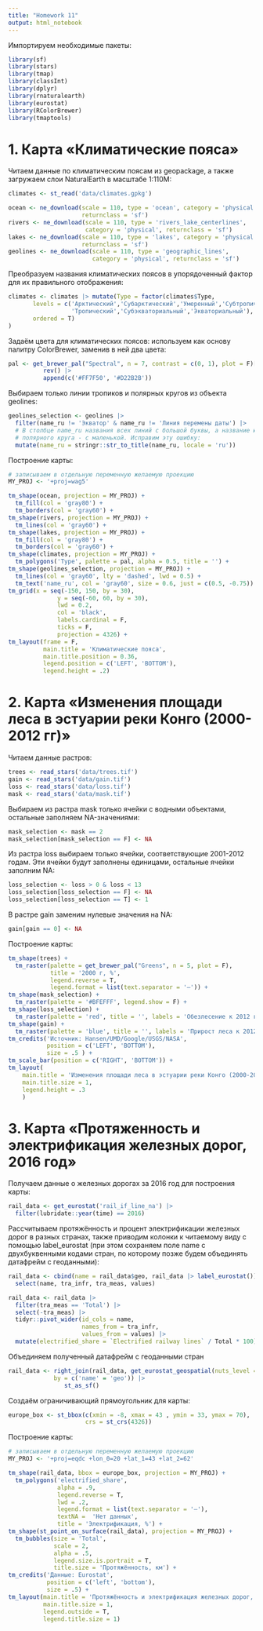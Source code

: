 ```yaml
---
title: "Homework 11"
output: html_notebook
---
```

Импортируем необходимые пакеты:
```r
library(sf)
library(stars)
library(tmap)
library(classInt)
library(dplyr)
library(rnaturalearth)
library(eurostat)
library(RColorBrewer)
library(tmaptools)
```
# 1. Карта «Климатические пояса»

Читаем данные по климатическим поясам из geopackage, а также загружаем слои
NaturalEarth в масштабе 1:110M:
```r
climates <- st_read('data/climates.gpkg')

ocean <- ne_download(scale = 110, type = 'ocean', category = 'physical',
                     returnclass = 'sf')
rivers <- ne_download(scale = 110, type = 'rivers_lake_centerlines',
                      category = 'physical', returnclass = 'sf')
lakes <- ne_download(scale = 110, type = 'lakes', category = 'physical',
                     returnclass = 'sf')
geolines <- ne_download(scale = 110, type = 'geographic_lines',
                        category = 'physical', returnclass = 'sf')
```
Преобразуем названия климатических поясов в упорядоченный фактор для их
правильного отображения:
```r
climates <- climates |> mutate(Type = factor(climates$Type,
       levels = c('Арктический','Субарктический','Умеренный','Субтропический',
                  'Тропический','Субэкваториальный','Экваториальный'),
       ordered = T)
)
```
Задаём цвета для климатических поясов: используем как основу палитру
ColorBrewer, заменив в ней два цвета:
```r
pal <- get_brewer_pal("Spectral", n = 7, contrast = c(0, 1), plot = F)[-1:-2] |>
          rev() |> 
          append(c('#FF7F50', '#D22B2B'))
```
Выбираем только линии тропиков и полярных кругов из объекта geolines:
```r
geolines_selection <- geolines |>
  filter(name_ru != 'Экватор' & name_ru != 'Линия перемены даты') |> 
  # В столбце name_ru названия всех линий с большой буквы, а название южного
  # полярного круга - с маленькой. Исправим эту ошибку:
  mutate(name_ru = stringr::str_to_title(name_ru, locale = 'ru'))
```
Построение карты:
```r
# записываем в отдельную переменную желаемую проекцию
MY_PROJ <- '+proj=wag5'

tm_shape(ocean, projection = MY_PROJ) +
  tm_fill(col = 'gray80') +
  tm_borders(col = 'gray60') +
tm_shape(rivers, projection = MY_PROJ) +
  tm_lines(col = 'gray60') +
tm_shape(lakes, projection = MY_PROJ) +
  tm_fill(col = 'gray80') +
  tm_borders(col = 'gray60') +
tm_shape(climates, projection = MY_PROJ) +
  tm_polygons('Type', palette = pal, alpha = 0.5, title = '') +
tm_shape(geolines_selection, projection = MY_PROJ) +
  tm_lines(col = 'gray60', lty = 'dashed', lwd = 0.5) +
  tm_text('name_ru', col = 'gray60', size = 0.6, just = c(0.5, -0.75)) +
tm_grid(x = seq(-150, 150, by = 30),
              y = seq(-60, 60, by = 30),
              lwd = 0.2,
              col = 'black',
              labels.cardinal = F,
              ticks = F,
              projection = 4326) +
tm_layout(frame = F,
          main.title = 'Климатические пояса',
          main.title.position = 0.36,
          legend.position = c('LEFT', 'BOTTOM'),
          legend.height = .2)
```
# 2. Карта «Изменения площади леса в эстуарии реки Конго (2000-2012 гг)»

Читаем данные растров:
```r
trees <- read_stars('data/trees.tif')
gain <- read_stars('data/gain.tif')
loss <- read_stars('data/loss.tif')
mask <- read_stars('data/mask.tif') 
```
Выбираем из растра mask только ячейки с водными объектами, остальные заполняем
NA-значениями:
```r
mask_selection <- mask == 2
mask_selection[mask_selection == F] <- NA
```
Из растра loss выбираем только ячейки, соответствующие 2001-2012 годам. Эти
ячейки будут заполнены единицами, остальные ячейки заполним NA:
```r
loss_selection <- loss > 0 & loss < 13
loss_selection[loss_selection == F] <- NA
loss_selection[loss_selection == T] <- 1
```
В растре gain заменим нулевые значения на NA:
```r
gain[gain == 0] <- NA
```
Построение карты:
```r
tm_shape(trees) +
  tm_raster(palette = get_brewer_pal("Greens", n = 5, plot = F),
            title = '2000 г, %',
            legend.reverse = T,
            legend.format = list(text.separator = '–')) + 
tm_shape(mask_selection) +
  tm_raster(palette = '#BFEFFF', legend.show = F) +
tm_shape(loss_selection) +
  tm_raster(palette = 'red', title = '', labels = 'Обезлесение к 2012 г') +
tm_shape(gain) +
  tm_raster(palette = 'blue', title = '', labels = 'Прирост леса к 2012 г') +
tm_credits('Источник: Hansen/UMD/Google/USGS/NASA',
           position = c('LEFT', 'BOTTOM'),
           size = .5 ) +
tm_scale_bar(position = c('RIGHT', 'BOTTOM')) +
tm_layout(
    main.title = 'Изменения площади леса в эстуарии реки Конго (2000-2012 гг)',
    main.title.size = 1,
    legend.height = .3
    )
```
# 3. Карта «Протяженность и электрификация железных дорог, 2016 год»

Получаем данные о железных дорогах за 2016 год для построения карты:
```r
rail_data <- get_eurostat('rail_if_line_na') |> 
  filter(lubridate::year(time) == 2016)
```

Рассчитываем протяжённость и процент электрификации железных дорог в разных
странах, также приводим колонки к читаемому виду с помощью label_eurostat (при
этом сохраняем поле name с двухбуквенными кодами стран, по которому позже будем
объединять датафрейм с геоданными):
```r
rail_data <- cbind(name = rail_data$geo, rail_data |> label_eurostat()) |> 
  select(name, tra_infr, tra_meas, values)

rail_data <- rail_data |> 
  filter(tra_meas == 'Total') |> 
  select(-tra_meas) |> 
  tidyr::pivot_wider(id_cols = name,
                     names_from = tra_infr,
                     values_from = values) |> 
  mutate(electrified_share = `Electrified railway lines` / Total * 100)
```
Объединяем полученный датафрейм с геоданными стран
```r
rail_data <- right_join(rail_data, get_eurostat_geospatial(nuts_level = '0'),
             by = c('name' = 'geo')) |> 
                st_as_sf()
```
Создаём ограничивающий прямоугольник для карты:
```r
europe_box <- st_bbox(c(xmin = -8, xmax = 43 , ymin = 33, ymax = 70),
                      crs = st_crs(4326))
```
Построение карты:
```r
# записываем в отдельную переменную желаемую проекцию
MY_PROJ <- '+proj=eqdc +lon_0=20 +lat_1=43 +lat_2=62'

tm_shape(rail_data, bbox = europe_box, projection = MY_PROJ) +
  tm_polygons('electrified_share',
              alpha = .9,
              legend.reverse = T,
              lwd = .2,
              legend.format = list(text.separator = '–'),
              textNA =  'Нет данных',
              title = 'Электрификация, %') +
tm_shape(st_point_on_surface(rail_data), projection = MY_PROJ) +
  tm_bubbles(size = 'Total',
             scale = 2,
             alpha = .5,
             legend.size.is.portrait = T,
             title.size = 'Протяжённость, км') +
tm_credits('Данные: Eurostat',
           position = c('left', 'bottom'),
           size = .5) +
tm_layout(main.title = 'Протяжённость и электрификация железных дорог, 2016 г',
          main.title.size = 1,
          legend.outside = T,
          legend.title.size = 1)
```















